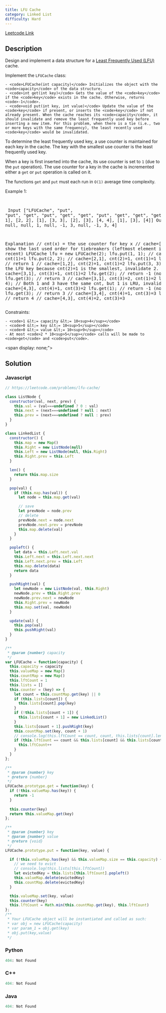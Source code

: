 ```yaml
---
title: LFU Cache
category: Linked List
difficulty: Hard
---
```


<Callout>

[Leetcode Link](https://leetcode.com/problems/lfu-cache)

</Callout>

## Description
Design and implement a data structure for a <a href="https://en.wikipedia.org/wiki/Least_frequently_used" target="_blank">Least Frequently Used (LFU)</a> cache.

Implement the <code>LFUCache</code> class:


	- <code>LFUCache(int capacity)</code> Initializes the object with the <code>capacity</code> of the data structure.
	- <code>int get(int key)</code> Gets the value of the <code>key</code> if the <code>key</code> exists in the cache. Otherwise, returns <code>-1</code>.
	- <code>void put(int key, int value)</code> Update the value of the <code>key</code> if present, or inserts the <code>key</code> if not already present. When the cache reaches its <code>capacity</code>, it should invalidate and remove the least frequently used key before inserting a new item. For this problem, when there is a tie (i.e., two or more keys with the same frequency), the least recently used <code>key</code> would be invalidated.


To determine the least frequently used key, a use counter is maintained for each key in the cache. The key with the smallest use counter is the least frequently used key.

When a key is first inserted into the cache, its use counter is set to <code>1</code> (due to the <code>put</code> operation). The use counter for a key in the cache is incremented either a <code>get</code> or <code>put</code> operation is called on it.

The functions <code data-stringify-type="code">get</code> and <code data-stringify-type="code">put</code> must each run in <code>O(1)</code> average time complexity.

 
Example 1:

<br /><pre className="overflow-x-auto">
Input
[&quot;LFUCache&quot;, &quot;put&quot;, &quot;put&quot;, &quot;get&quot;, &quot;put&quot;, &quot;get&quot;, &quot;get&quot;, &quot;put&quot;, &quot;get&quot;, &quot;get&quot;, &quot;get&quot;]
[[2], [1, 1], [2, 2], [1], [3, 3], [2], [3], [4, 4], [1], [3], [4]]
Output
[null, null, null, 1, null, -1, 3, null, -1, 3, 4]

Explanation
// cnt(x) = the use counter for key x
// cache=[] will show the last used order for tiebreakers (leftmost element is  most recent)
LFUCache lfu = new LFUCache(2);
lfu.put(1, 1);   // cache=[1,_], cnt(1)=1
lfu.put(2, 2);   // cache=[2,1], cnt(2)=1, cnt(1)=1
lfu.get(1);      // return 1
                 // cache=[1,2], cnt(2)=1, cnt(1)=2
lfu.put(3, 3);   // 2 is the LFU key because cnt(2)=1 is the smallest, invalidate 2.
                 // cache=[3,1], cnt(3)=1, cnt(1)=2
lfu.get(2);      // return -1 (not found)
lfu.get(3);      // return 3
                 // cache=[3,1], cnt(3)=2, cnt(1)=2
lfu.put(4, 4);   // Both 1 and 3 have the same cnt, but 1 is LRU, invalidate 1.
                 // cache=[4,3], cnt(4)=1, cnt(3)=2
lfu.get(1);      // return -1 (not found)
lfu.get(3);      // return 3
                 // cache=[3,4], cnt(4)=1, cnt(3)=3
lfu.get(4);      // return 4
                 // cache=[4,3], cnt(4)=2, cnt(3)=3
</pre>

 
Constraints:


	- <code>1 &lt;= capacity &lt;= 10<sup>4</sup></code>
	- <code>0 &lt;= key &lt;= 10<sup>5</sup></code>
	- <code>0 &lt;= value &lt;= 10<sup>9</sup></code>
	- At most <code>2 * 10<sup>5</sup></code> calls will be made to <code>get</code> and <code>put</code>.


 
<span display: none;"> </span>

## Solution

### Javascript
```javascript
// https://leetcode.com/problems/lfu-cache/

class ListNode {
  constructor(val, next, prev) {
    this.val = (val===undefined ? 0 : val)
    this.next = (next===undefined ? null : next)
    this.prev = (next===undefined ? null : prev)
  }
}

class LinkedList {
  constructor() {
    this.map = new Map()
    this.Right = new ListNode(null)
    this.Left = new ListNode(null, this.Right)
    this.Right.prev = this.Left
  }

  len() {
    return this.map.size
  }

  pop(val) {
    if (this.map.has(val)) {
      let node = this.map.get(val)

      // save
      let prevNode = node.prev
      // delete
      prevNode.next = node.next
      prevNode.next.prev = prevNode
      this.map.delete(val)
    }
  }

  popleft() {
    let data = this.Left.next.val
    this.Left.next = this.Left.next.next
    this.Left.next.prev = this.Left
    this.map.delete(data)
    return data
  }

  pushRight(val) {
    let newNode = new ListNode(val, this.Right)
    newNode.prev = this.Right.prev
    newNode.prev.next = newNode
    this.Right.prev = newNode
    this.map.set(val, newNode)
  }

  update(val) {
    this.pop(val)
    this.pushRight(val)
  }
}

/**
 * @param {number} capacity
 */
var LFUCache = function(capacity) {
  this.capacity = capacity
  this.valueMap = new Map()
  this.countMap = new Map()
  this.lftCount = 1
  this.lists = []
  this.counter = (key) => {
    let count = this.countMap.get(key) || 0
    if (this.lists[count]) {
      this.lists[count].pop(key)
    }
    if (!this.lists[count + 1]) {
      this.lists[count + 1] = new LinkedList()
    }
    this.lists[count + 1].pushRight(key)
    this.countMap.set(key, count + 1)
    // console.log(this.lftCount == count, count, this.lists[count].len())
    if (this.lftCount == count && this.lists[count] && this.lists[count].len() === 0) {
      this.lftCount++
    }
  }
};

/** 
 * @param {number} key
 * @return {number}
 */
LFUCache.prototype.get = function(key) {
  if (!this.valueMap.has(key)) {
    return -1
  }
  
  this.counter(key)
  return this.valueMap.get(key)
};

/** 
 * @param {number} key 
 * @param {number} value
 * @return {void}
 */
LFUCache.prototype.put = function(key, value) {

  if (!this.valueMap.has(key) && this.valueMap.size == this.capacity) {
    // we need to evict
    // console.log(this.lists[this.lftCount])
    let evictedKey = this.lists[this.lftCount].popleft()
    this.valueMap.delete(evictedKey)
    this.countMap.delete(evictedKey)
  }

  this.valueMap.set(key, value)
  this.counter(key)
  this.lftCount = Math.min(this.countMap.get(key), this.lftCount)
};
/** 
 * Your LFUCache object will be instantiated and called as such:
 * var obj = new LFUCache(capacity)
 * var param_1 = obj.get(key)
 * obj.put(key,value)
 */
```
### Python
```python
404: Not Found
```
### C++
```cpp
404: Not Found
```
### Java
```java
404: Not Found
```


